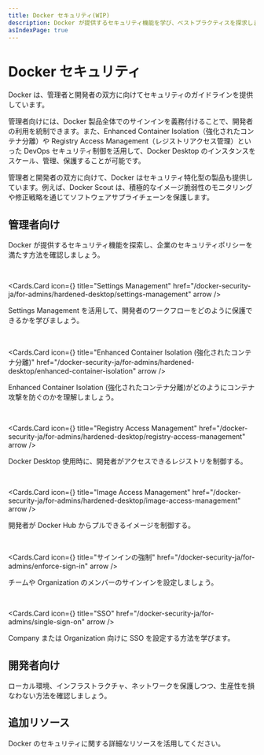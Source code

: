 ```yaml
---
title: Docker セキュリティ(WIP)
description: Docker が提供するセキュリティ機能を学び、ベストプラクティスを探求しましょう。
asIndexPage: true
---
```



# Docker セキュリティ

Docker は、管理者と開発者の双方に向けてセキュリティのガイドラインを提供しています。

管理者向けには、Docker 製品全体でのサインインを義務付けることで、開発者の利用を統制できます。また、Enhanced Container Isolation（強化されたコンテナ分離）や Registry Access Management（レジストリアクセス管理）といった DevOps セキュリティ制御を活用して、Docker Desktop のインスタンスをスケール、管理、保護することが可能です。

管理者と開発者の双方に向けて、Docker はセキュリティ特化型の製品も提供しています。例えば、Docker Scout は、積極的なイメージ脆弱性のモニタリングや修正戦略を通じてソフトウェアサプライチェーンを保護します。

## 管理者向け

Docker が提供するセキュリティ機能を探索し、企業のセキュリティポリシーを満たす方法を確認しましょう。

<br />

<Cards.Card
  icon={<GoShieldLock />}
  title="Settings Management"
  href="/docker-security-ja/for-admins/hardened-desktop/settings-management"
  arrow
/>

Settings Management を活用して、開発者のワークフローをどのように保護できるかを学びましょう。

<br />

<Cards.Card
  icon={<MdSecurity />}
  title="Enhanced Container Isolation (強化されたコンテナ分離)"
  href="/docker-security-ja/for-admins/hardened-desktop/enhanced-container-isolation"
  arrow
/>

Enhanced Container Isolation (強化されたコンテナ分離)がどのようにコンテナ攻撃を防ぐのかを理解しましょう。

<br />

<Cards.Card
  icon={<RiArchiveStackFill />}
  title="Registry Access Management"
  href="/docker-security-ja/for-admins/hardened-desktop/registry-access-management"
  arrow
/>

Docker Desktop 使用時に、開発者がアクセスできるレジストリを制御する。

<br />

<Cards.Card
  icon={<MdPhotoLibrary />}
  title="Image Access Management"
  href="/docker-security-ja/for-admins/hardened-desktop/image-access-management"
  arrow
/>

開発者が Docker Hub からプルできるイメージを制御する。

<br />

<Cards.Card
  icon={<GoPasskeyFill />}
  title="サインインの強制"
  href="/docker-security-ja/for-admins/enforce-sign-in"
  arrow
/>

チームや Organization のメンバーのサインインを設定しましょう。

<br />

<Cards.Card
  icon={<MdKey />}
  title="SSO"
  href="/docker-security-ja/for-admins/single-sign-on"
  arrow
/>

Company または Organization 向けに SSO を設定する方法を学びます。

## 開発者向け

ローカル環境、インフラストラクチャ、ネットワークを保護しつつ、生産性を損なわない方法を確認しましょう。

## 追加リソース

Docker のセキュリティに関する詳細なリソースを活用してください。
